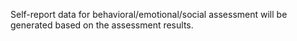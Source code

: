 <summary>

Self-report data for behavioral/emotional/social assessment will be generated based on the assessment results.

</summary>
